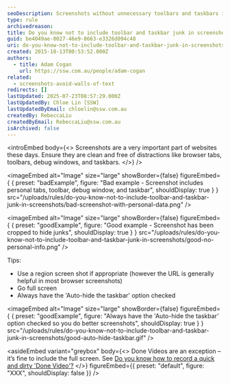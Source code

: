 ```yaml
---
seoDescription: Screenshots without unnecessary toolbars and taskbars improve image quality and user experience.
type: rule
archivedreason:
title: Do you know not to include toolbar and taskbar junk in screenshots?
guid: be4049ae-0027-46e9-8663-e3326d094c48
uri: do-you-know-not-to-include-toolbar-and-taskbar-junk-in-screenshots
created: 2015-10-13T00:53:52.000Z
authors:
  - title: Adam Cogan
    url: https://ssw.com.au/people/adam-cogan
related:
  - screenshots-avoid-walls-of-text
redirects: []
lastUpdated: 2025-07-23T08:57:29.000Z
lastUpdatedBy: Chloe Lin [SSW]
lastUpdatedByEmail: chloelin@ssw.com.au
createdBy: RebeccaLiu
createdByEmail: RebeccaLiu@ssw.com.au
isArchived: false
---
```


<introEmbed
  body={<>
Screenshots are a very important part of websites these days. Ensure they are clean and free of distractions like browser tabs, toolbars, debug windows, and taskbars.
  </>}
/>

<imageEmbed
  alt="Image"
  size="large"
  showBorder={false}
  figureEmbed={ {
    preset: "badExample",
    figure: "Bad example - Screenshot includes personal tabs, toolbar, debug window, and taskbar",
    shouldDisplay: true
  } }
  src="/uploads/rules/do-you-know-not-to-include-toolbar-and-taskbar-junk-in-screenshots/bad-screenshot-with-personal-data.png"
/>


<imageEmbed
  alt="Image"
  size="large"
  showBorder={false}
  figureEmbed={ {
    preset: "goodExample",
    figure: "Good example - Screenshot has been cropped to hide junks",
    shouldDisplay: true
  } }
  src="/uploads/rules/do-you-know-not-to-include-toolbar-and-taskbar-junk-in-screenshots/good-no-personal-info.png"
/>


Tips:

* Use a region screen shot if appropriate (however the URL is generally helpful in most browser screenshots)
* Go full screen
* Always have the 'Auto-hide the taskbar' option checked

<imageEmbed
  alt="Image"
  size="large"
  showBorder={false}
  figureEmbed={ {
    preset: "goodExample",
    figure: "Always have the 'Auto-hide the taskbar' option checked so you do better screenshots",
    shouldDisplay: true
  } }
  src="/uploads/rules/do-you-know-not-to-include-toolbar-and-taskbar-junk-in-screenshots/good-auto-hide-taskbar.gif"
/>




<asideEmbed
  variant="greybox"
  body={<>
    Done Videos are an exception – it’s fine to include the full screen. See [Do you know how to record a quick and dirty 'Done Video'?](https://www.ssw.com.au/rules/done-video/)
  </>}
  figureEmbed={{
    preset: "default",
    figure: "XXX",
    shouldDisplay: false
  }}
/>
